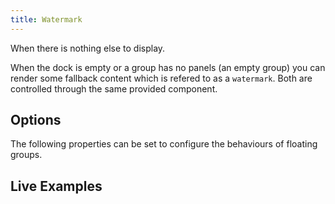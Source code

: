 ```yaml
---
title: Watermark
---
```




When there is nothing else to display.

When the dock is empty or a group has no panels (an empty group) you can render some fallback
content which is refered to as a `watermark`. Both are controlled through the same provided component.

## Options

The following properties can be set to configure the behaviours of floating groups.

<FrameworkSpecific framework='React'>
  <DocRef declaration="IDockviewReactProps" methods={['watermarkComponent']} />
</FrameworkSpecific>

<FrameworkSpecific framework='Vue'>
  <DocRef declaration="IDockviewVueProps" methods={['watermarkComponent']} />
</FrameworkSpecific>

<FrameworkSpecific framework='JavaScript'>
  <DocRef declaration="DockviewComponentOptions"
  methods={['createWatermarkComponent']}
  />
</FrameworkSpecific>

## Live Examples

<CodeRunner id="dockview/watermark"/>
